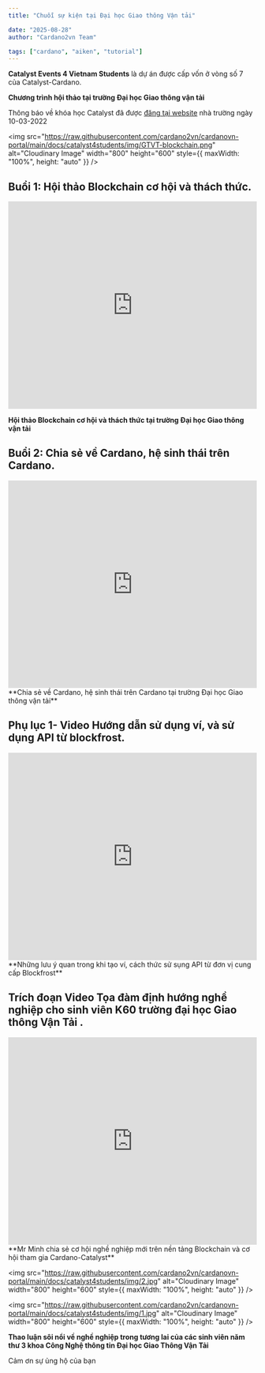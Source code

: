 ```yaml
---
title: "Chuỗi sự kiện tại Đại học Giao thông Vận tải"

date: "2025-08-28"
author: "Cardano2vn Team"

tags: ["cardano", "aiken", "tutorial"]
---
```



**Catalyst Events 4 Vietnam Students** là dự án được cấp vốn ở vòng số 7 của Catalyst-Cardano.

**Chương trình hội thảo tại trường Đại học Giao thông vận tải**

Thông báo về khóa học Catalyst đã được [đăng tại website](http://fit.utc.edu.vn/hoi-thao-khoa-hoc-va-khoa-dao-tao-ve-catalyst-project/a1396.html) nhà trường ngày 10-03-2022

<img
  src="https://raw.githubusercontent.com/cardano2vn/cardanovn-portal/main/docs/catalyst4students/img/GTVT-blockchain.png"
  alt="Cloudinary Image"
  width="800"
  height="600"
  style={{ maxWidth: "100%", height: "auto" }}
/>

## Buổi 1: Hội thảo Blockchain cơ hội và thách thức.

<iframe
  width="100%"
  height="420"
  src="https://www.youtube.com/embed/qHsagsnVDG8"
  title="Bring smart contract to Vietnam - Func6 - Catalyst"
  frameborder="0"
  allow="accelerometer; autoplay; clipboard-write; encrypted-media; gyroscope; picture-in-picture"
  allowfullscreen
></iframe>

**Hội thảo Blockchain cơ hội và thách thức tại trường Đại học Giao thông vận tải**

## Buổi 2: Chia sẻ về Cardano, hệ sinh thái trên Cardano.

<iframe
  width="100%"
  height="420"
  src="https://www.youtube.com/embed/0L-g_oiTprs"
  title="Bring smart contract to Vietnam - Func6 - Catalyst"
  frameborder="0"
  allow="accelerometer; autoplay; clipboard-write; encrypted-media; gyroscope; picture-in-picture"
  allowfullscreen
></iframe>
**Chia sẻ về Cardano, hệ sinh thái trên Cardano tại trường Đại học Giao thông vận tải**

## Phụ lục 1- Video Hướng dẫn sử dụng ví, và sử dụng API từ blockfrost.

<iframe
  width="100%"
  height="420"
  src="https://www.youtube.com/embed/No8ybpPnmIg"
  title="Bring smart contract to Vietnam - Func6 - Catalyst"
  frameborder="0"
  allow="accelerometer; autoplay; clipboard-write; encrypted-media; gyroscope; picture-in-picture"
  allowfullscreen
></iframe>
**Những lưu ý quan trong khi tạo ví, cách thức sử sụng API từ đơn vị cung cấp Blockfrost**

## Trích đoạn Video Tọa đàm định hướng nghề nghiệp cho sinh viên K60 trường đại học Giao thông Vận Tải .

<iframe
  width="100%"
  height="420"
  src="https://www.youtube.com/embed/Cc0f7nxYgBc"
  title="Bring smart contract to Vietnam - Func6 - Catalyst"
  frameborder="0"
  allow="accelerometer; autoplay; clipboard-write; encrypted-media; gyroscope; picture-in-picture"
  allowfullscreen
></iframe>
**Mr Minh chia sẻ cơ hội nghề nghiệp mới trên nền tảng Blockchain và cơ hội tham gia Cardano-Catalyst**

<img
  src="https://raw.githubusercontent.com/cardano2vn/cardanovn-portal/main/docs/catalyst4students/img/2.jpg"
  alt="Cloudinary Image"
  width="800"
  height="600"
  style={{ maxWidth: "100%", height: "auto" }}
/>

<img
  src="https://raw.githubusercontent.com/cardano2vn/cardanovn-portal/main/docs/catalyst4students/img/1.jpg"
  alt="Cloudinary Image"
  width="800"
  height="600"
  style={{ maxWidth: "100%", height: "auto" }}
/>

**Thao luận sôi nổi về nghề nghiệp trong tương lai của các sinh viên năm thư 3 khoa Công Nghệ thông tin Đại học Giao Thông Vận Tải**

Cảm ơn sự ủng hộ của bạn
